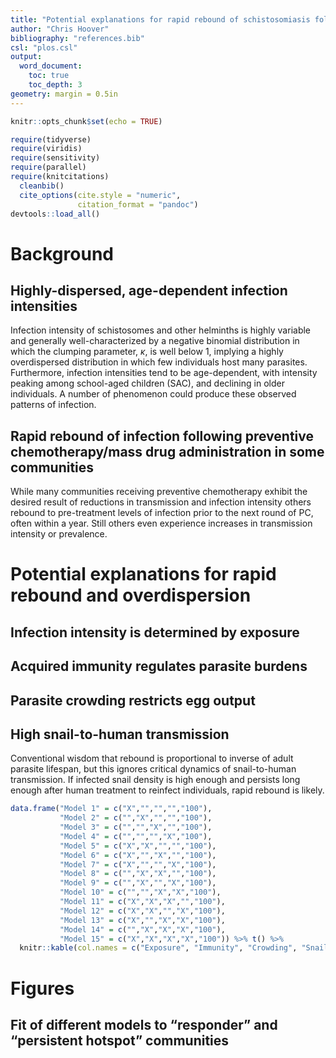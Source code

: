 ```yaml
---
title: "Potential explanations for rapid rebound of schistosomiasis following preventive chemotherapy and implications for ongoing control efforts"
author: "Chris Hoover"
bibliography: "references.bib"
csl: "plos.csl"
output:
  word_document:
    toc: true
    toc_depth: 3
geometry: margin = 0.5in
---
```


```r
knitr::opts_chunk$set(echo = TRUE)

require(tidyverse)
require(viridis)
require(sensitivity)
require(parallel)
require(knitcitations)
  cleanbib()
  cite_options(cite.style = "numeric",
               citation_format = "pandoc")
devtools::load_all()
```

# Background

## Highly-dispersed, age-dependent infection intensities
Infection intensity of schistosomes and other helminths is highly variable and generally well-characterized by a negative binomial distribution in which the clumping parameter, $\kappa$, is well below 1, implying a highly overdispersed distribution in which few individuals host many parasites. Furthermore, infection intensities tend to be age-dependent, with intensity peaking among school-aged children (SAC), and declining in older individuals. A number of phenomenon could produce these observed patterns of infection.

## Rapid rebound of infection following preventive chemotherapy/mass drug administration in some communities
While many communities receiving preventive chemotherapy exhibit the desired result of reductions in transmission and infection intensity others rebound to pre-treatment levels of infection prior to the next round of PC, often within a year. Still others even experience increases in transmission intensity or prevalence.

# Potential explanations for rapid rebound and overdispersion

## Infection intensity is determined by exposure


## Acquired immunity regulates parasite burdens


## Parasite crowding restricts egg output


## High snail-to-human transmission
Conventional wisdom that rebound is proportional to inverse of adult parasite lifespan, but this ignores critical dynamics of snail-to-human transmission. If infected snail density is high enough and persists long enough after human treatment to reinfect individuals, rapid rebound is likely.


```r
data.frame("Model 1" = c("X","","","","100"),
           "Model 2" = c("","X","","","100"),
           "Model 3" = c("","","X","","100"),
           "Model 4" = c("","","","X","100"),
           "Model 5" = c("X","X","","","100"),
           "Model 6" = c("X","","X","","100"),
           "Model 7" = c("X","","","X","100"),
           "Model 8" = c("","X","X","","100"),
           "Model 9" = c("","X","","X","100"),
           "Model 10" = c("","","X","X","100"),
           "Model 11" = c("X","X","X","","100"),
           "Model 12" = c("X","X","","X","100"),
           "Model 13" = c("X","","X","X","100"),
           "Model 14" = c("","X","X","X","100"),
           "Model 15" = c("X","X","X","X","100")) %>% t() %>%
  knitr::kable(col.names = c("Exposure", "Immunity", "Crowding", "Snail-to-man", "Model Fit"))
```

# Figures
## Fit of different models to "responder" and "persistent hotspot" communities
